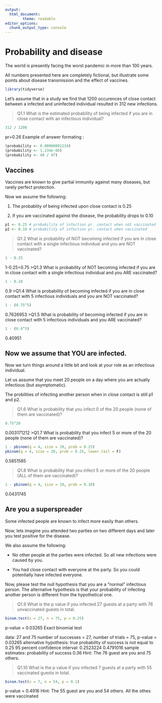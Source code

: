 ```yaml
---
output:
  html_document:
        theme: readable
editor_options: 
  chunk_output_type: console
---
```


# Probability and disease

The world is presently facing the worst pandemic in more than 100 years.

All numbers presented here are completely fictional, but illustrate some points about disease transmission and the effect of vaccines.


```r

library(tidyverse)

```

Let's assume that in a study we find that 1200 occurences of close contact between a infected and uninfected individual resulted in 312 new infections.

>Q1.1 What is the estimated probability of being infected if you are in close contact with an infectious individual? 

```r
312 / 1200
```
pr=0.26
Example of answer formating :

```r
(probability <- 0.00000001234)
(probability <- 1.234e-08)
(probability <- 40 / 97)
```


## Vaccines

Vaccines are known to give partial immunity against many diseases, but rarely perfect protection.

Now we assume the following:

1. The  probablity of being infected upon close contact is 0.25

2. If you are vaccinated against the disease, the probability drops to 0.10

```r

p1 <- 0.25 # probability of infection pr. contact when not vaccinated
p2 <- 0.10 # probability of infection pr. contact when vaccinated
```

>Q1.2 What is probability of NOT becoming infected if you are in close contact with a single infectious individual and you are NOT vaccinated?

```r
1 - 0.25
```
1-0.25=0.75
>Q1.3 What is probability of NOT becoming infected if you are in close contact with a single infectious individual and you ARE vaccinated?
```r
1 - 0.10
```
0.9
>Q1.4 What is probability of becoming infected if you are in close contact with 5 infectious individuals and you are NOT vaccinated? 

```r
1 - (0.75^5)
```
0.7626953
>Q1.5 What is probability of becoming infected if you are in close contact with 5 infectious individuals and you ARE vaccinated? 


```r
1 - (0.9^5)
```
0.40951

## Now we assume that YOU are infected.

Now we turn things around a little bit and look at your role as an infectious individual.

Let us assume that you meet 20 people on a day where you are actually infectious (but asymptomatic).

The probilities of infecting another person when in close contact is still p1 and p2.

>Q1.6 What is probability that you infect 0 of the 20 people (none of them are vaccinated)?

```r
0.75^20
```
0.003171212
>Q1.7 What is probability that you infect 5 or more of the 20 people (none of them are vaccinated)?

```r
1 - pbinom(q = 4, size = 20, prob = 0.25)
pbinom(q = 4, size = 20, prob = 0.25, lower.tail = F)
```
0.5851585

>Q1.8 What is probability that you infect 5 or more of the 20 people (ALL of them are vaccinated)?

```r
1 - pbinom(q = 4, size = 20, prob = 0.10)
```
0.0431745

## Are you a superspreader

Some infected people are known to infect more easily than others. 

Now, lets imagine you attended two parties on two different days and later you test positive for the disease.

We also assume the following:

* No other people at the parties were infected. So all new infections were caused by you.

* You had close contact with everyone at the party. So you could potentially have infected everyone.

Now, please test the null hypothesis that you are a "normal" infectious person. The alternative hypothesis is that your probability of infecting another person is different from the hypothetical one.

>Q1.9 What is the p value if you infected 27 guests at a party with 76 unvaccinated guests in total.

```r
binom.test(x = 27, n = 75, p = 0.25)

```
p-value = 0.03265
 Exact binomial test

data:  27 and 75
number of successes = 27, number of trials = 75, p-value = 0.03265
alternative hypothesis: true probability of success is not equal to 0.25
95 percent confidence interval:
 0.2523224 0.4791016
sample estimates:
probability of success
                  0.36
Hint: The 76 guest are you and 75 others.


>Q1.10 What is the p value if you infected 7 guests at a party with 55 vaccinated guests in total.

```r
binom.test(x = 7, n = 54, p = 0.1)
```
p-value = 0.4916
Hint: The 55 guest are you and 54 others. All the othes were vaccinated







